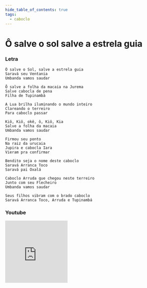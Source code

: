 ```yaml
---
hide_table_of_contents: true
tags:
  - caboclo
---
```


# Ô salve o sol salve a estrela guia

### Letra

```text
Ô salve o Sol, salve a estrela guia
Saravá seu Ventania
Umbanda vamos saudar

Ô salve a folha da macaia na Jurema
Salve cabocla de pena
Filha de Tupinambá

A Lua brilha iluminando o mundo inteiro
Clareando o terreiro
Para caboclo passar

Kiô, Kiô, okê, ô, Kiô, Kia
Salve a folha da macaia
Umbanda vamos saudar

Firmou seu ponto
Na raiz da urucaia
Jupira e cabocla Iara
Vieram pra confirmar

Bendito seja o nome deste caboclo
Saravá Arranca Toco
Saravá pai Oxalá

Caboclo Arruda que chegou neste terreiro
Junto com seu Flecheiro
Umbanda vamos saudar

Seus filhos vibram com o brado caboclo
Saravá Arranca Toco, Arruda e Tupinambá
```

### Youtube

<iframe
  width="200"
  height="200"
  src="https://www.youtube.com/embed/SSBt-F6ywtg"
  title="YouTube video player"
  frameborder="0"
  allow="accelerometer; autoplay; clipboard-write; encrypted-media; gyroscope; picture-in-picture; web-share"
  referrerpolicy="strict-origin-when-cross-origin"
  allowfullscreen
></iframe>
